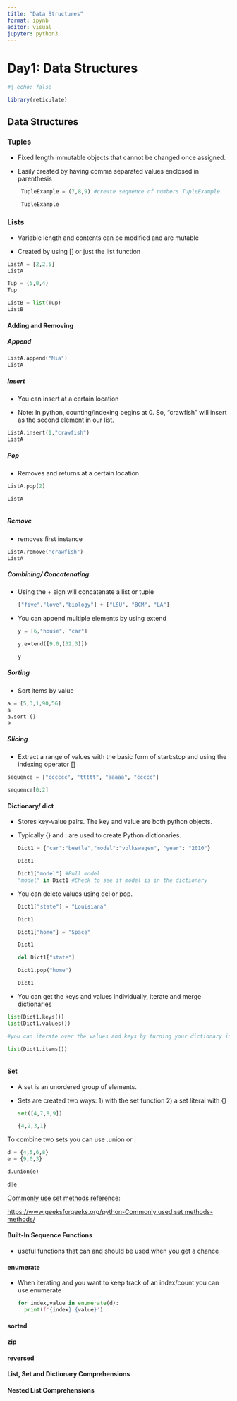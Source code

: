 ```yaml
---
title: "Data Structures"
format: ipynb
editor: visual
jupyter: python3
---
```


# Day1: Data Structures

```r

#| echo: false

library(reticulate)

```

## Data Structures

### Tuples

-   Fixed length immutable objects that cannot be changed once assigned.

-   Easily created by having comma separated values enclosed in parenthesis

    ```python

     TupleExample = (7,8,9) #create sequence of numbers TupleExample
     
     TupleExample

    ```

### Lists

-   Variable length and contents can be modified and are mutable

-   Created by using \[\] or just the list function

```python

ListA = [2,2,5]
ListA

Tup = (5,0,4)
Tup

ListB = list(Tup)
ListB


```

#### Adding and Removing 

##### **Append**

```python

ListA.append("Mia")
ListA
```

##### **Insert**

-   You can insert at a certain location

-   Note: In python, counting/indexing begins at 0. So, "crawfish" will insert as the second element in our list.

```python

ListA.insert(1,"crawfish")
ListA

```

##### Pop

-   Removes and returns at a certain location

```python

ListA.pop(2)

ListA



```

##### Remove

-   removes first instance

```python

ListA.remove("crawfish")
ListA

```

##### Combining/ Concatenating 

-   Using the + sign will concatenate a list or tuple

    ```python

    ["five","love","biology"] + ["LSU", "BCM", "LA"]
    ```

-   You can append multiple elements by using extend

    ```python

    y = [6,"house", "car"]

    y.extend([9,0,(32,3)])

    y
    ```

##### Sorting

-   Sort items by value

```python

a = [5,3,1,90,56]
a
a.sort ()
a
```

##### Slicing

-   Extract a range of values with the basic form of start:stop and using the indexing operator \[\]

```python

sequence = ["cccccc", "ttttt", "aaaaa", "ccccc"]

sequence[0:2]

```

#### Dictionary/ dict

-   Stores key-value pairs. The key and value are both python objects.

-   Typically {} and : are used to create Python dictionaries.

    ```python

    Dict1 = {"car":"beetle","model":"volkswagen", "year": "2010"}

    Dict1

    Dict1["model"] #Pull model
    "model" in Dict1 #Check to see if model is in the dictionary 

    ```

-   You can delete values using del or pop.

    ```python

    Dict1["state"] = "Louisiana"

    Dict1

    Dict1["home"] = "Space"

    Dict1

    del Dict1["state"]

    Dict1.pop("home")

    Dict1
    ```

-   You can get the keys and values individually, iterate and merge dictionaries

```python

list(Dict1.keys())
list(Dict1.values())

#you can iterate over the values and keys by turning your dictionary into individual tuples 

list(Dict1.items())



```

#### Set

-   A set is an unordered group of elements.

-   Sets are created two ways: 1) with the set function 2) a set literal with {}

    ```python

    set([4,7,8,9])

    {4,2,3,1}
    ```

To combine two sets you can use .union or \|

```python

d = {4,5,6,8}
e = {9,0,3}

d.union(e)

d|e
```

[Commonly use set methods reference:]{.underline}

[https://www.geeksforgeeks.org/python-Commonly used set methods-methods/](https://www.geeksforgeeks.org/python-set-methods/ "Commonly used set methods")

#### Built-In Sequence Functions 

-   useful functions that can and should be used when you get a chance

#### enumerate

-   When iterating and you want to keep track of an index/count you can use enumerate

    ```python

    for index,value in enumerate(d):
      print(f'{index}:{value}')
    ```

#### sorted 

#### zip

#### reversed 

#### List, Set and Dictionary Comprehensions 

#### Nested List Comprehensions 
